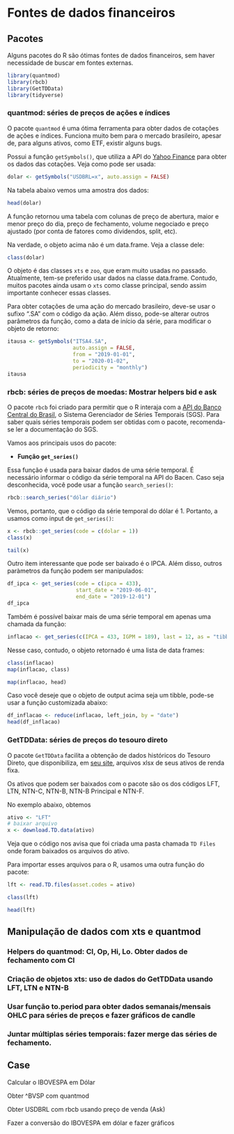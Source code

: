 # Fontes de dados financeiros


## Pacotes

Alguns pacotes do R são ótimas fontes de dados financeiros, sem haver necessidade de buscar em fontes externas. 

```r
library(quantmod)
library(rbcb)
library(GetTDData)
library(tidyverse)
```


### quantmod: séries de preços de ações e índices

O pacote `quantmod` é uma ótima ferramenta para obter dados de cotações de ações e índices. Funciona muito bem para o mercado brasileiro, apesar de, para alguns ativos, como ETF, existir alguns bugs.

Possui a função `getSymbols()`, que utiliza a API do [Yahoo Finance](https://finance.yahoo.com/) para obter os dados das cotações. Veja como pode ser usada:

```r
dolar <- getSymbols("USDBRL=x", auto.assign = FALSE)
```

Na tabela abaixo vemos uma amostra dos dados:

```r
head(dolar)
```

A função retornou uma tabela com colunas de preço de abertura, maior e menor preço do dia, preço de fechamento, volume negociado e preço ajustado (por conta de fatores como dividendos, split, etc).

Na verdade, o objeto acima não é um data.frame. Veja a classe dele:


```r
class(dolar)
```

O objeto é das classes `xts` e `zoo`, que eram muito usadas no passado. Atualmente, tem-se preferido usar dados na classe data.frame. Contudo, muitos pacotes ainda usam o `xts` como classe principal, sendo assim importante conhecer essas classes.


Para obter cotações de uma ação do mercado brasileiro, deve-se usar o sufixo ".SA" com o código da ação. Além disso, pode-se alterar outros parâmetros da função, como a data de início da série, para modificar o objeto de retorno:

```r
itausa <- getSymbols("ITSA4.SA", 
                     auto.assign = FALSE, 
                     from = "2019-01-01",
                     to = "2020-01-02", 
                     periodicity = "monthly")
itausa
```




### rbcb: séries de preços de moedas: Mostrar helpers bid e ask

O pacote `rbcb` foi criado para permitir que o R interaja com a [API do Banco Central do Brasil](https://www3.bcb.gov.br/sgspub/localizarseries/localizarSeries.do?method=prepararTelaLocalizarSeries), o Sistema Gerenciador de Séries Temporais (SGS). Para saber quais séries temporais podem ser obtidas com o pacote, recomenda-se ler a documentação do SGS.

Vamos aos principais usos do pacote:

* **Função `get_series()`**

Essa função é usada para baixar dados de uma série temporal. É necessário informar o código da série temporal na API do Bacen. Caso seja desconhecida, você pode usar a função `search_series()`:

```r
rbcb::search_series("dólar diário")
```

Vemos, portanto, que o código da série temporal do dólar é 1. Portanto, a usamos como input de `get_series()`:


```r
x <- rbcb::get_series(code = c(dolar = 1))
class(x)
```

```r
tail(x)
```

Outro item interessante que pode ser baixado é o IPCA. Além disso, outros paràmetros da função podem ser manipulados:

```r
df_ipca <- get_series(code = c(ipca = 433),
                      start_date = "2019-06-01",
                      end_date = "2019-12-01")
df_ipca
```

Também é possível baixar mais de uma série temporal em apenas uma chamada da função:

```r
inflacao <- get_series(c(IPCA = 433, IGPM = 189), last = 12, as = "tibble")
```

Nesse caso, contudo, o objeto retornado é uma lista de data frames:

```r
class(inflacao)
map(inflacao, class)
```


```r
map(inflacao, head)
```

Caso você deseje que o objeto de output acima seja um tibble, pode-se usar a função customizada abaixo:

```r
df_inflacao <- reduce(inflacao, left_join, by = "date")
head(df_inflacao)
```




### GetTDData: séries de preços do tesouro direto

O pacote `GetTDData` facilita a obtenção de dados históricos do Tesouro Direto, que disponibiliza, em [seu site](https://www.tesourotransparente.gov.br/publicacoes/balanco-do-tesouro-direto-btd/2020/8), arquivos xlsx de seus ativos de renda fixa.

Os ativos que podem ser baixados com o pacote são os dos códigos LFT, LTN, NTN-C, NTN-B, NTN-B Principal e NTN-F.

No exemplo abaixo, obtemos 


```r
ativo <- "LFT"
# baixar arquivo
x <- download.TD.data(ativo)
```

Veja que o código nos avisa que foi criada uma pasta chamada `TD Files` onde foram baixados os arquivos do ativo.

Para importar esses arquivos para o R, usamos uma outra função do pacote:

```r
lft <- read.TD.files(asset.codes = ativo)
```

```r
class(lft)
```



```r
head(lft)
```

##  Manipulação de dados com xts e quantmod


### Helpers do quantmod: Cl, Op, Hi, Lo. Obter dados de fechamento com Cl
### Criação de objetos xts: uso de dados do GetTDData usando LFT, LTN e NTN-B
### Usar função to.period para obter dados semanais/mensais OHLC para séries de preços e fazer gráficos de candle
### Juntar múltiplas séries temporais: fazer merge das séries de fechamento.


## Case

Calcular o IBOVESPA em Dólar

Obter ^BVSP com quantmod


Obter USDBRL com rbcb usando preço de venda (Ask)


Fazer a conversão do IBOVESPA em dólar e fazer gráficos
